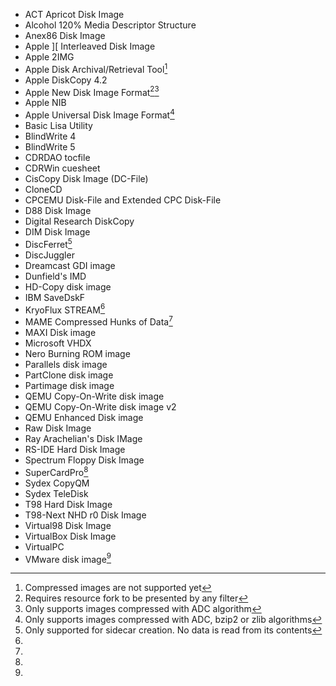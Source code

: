 * ACT Apricot Disk Image
* Alcohol 120% Media Descriptor Structure
* Anex86 Disk Image
* Apple &#93;&#91; Interleaved Disk Image
* Apple 2IMG
* Apple Disk Archival/Retrieval Tool<ref name="nocompress">Compressed images are not supported yet</ref>
* Apple DiskCopy 4.2
* Apple New Disk Image Format<ref>Requires resource fork to be presented by any filter</ref><ref>Only supports images compressed with ADC algorithm</ref>
* Apple NIB
* Apple Universal Disk Image Format<ref>Only supports images compressed with ADC, bzip2 or zlib algorithms</ref>
* Basic Lisa Utility
* BlindWrite 4
* BlindWrite 5
* CDRDAO tocfile
* CDRWin cuesheet
* CisCopy Disk Image (DC-File)
* CloneCD
* CPCEMU Disk-File and Extended CPC Disk-File
* D88 Disk Image
* Digital Research DiskCopy
* DIM Disk Image
* DiscFerret<ref name="flux">Only supported for sidecar creation. No data is read from its contents</ref>
* DiscJuggler
* Dreamcast GDI image
* Dunfield's IMD
* HD-Copy disk image
* IBM SaveDskF
* KryoFlux STREAM<ref name="flux"/>
* MAME Compressed Hunks of Data<ref name="nocompress"/>
* MAXI Disk image
* Microsoft VHDX
* Nero Burning ROM image
* Parallels disk image
* PartClone disk image
* Partimage disk image
* QEMU Copy-On-Write disk image
* QEMU Copy-On-Write disk image v2
* QEMU Enhanced Disk image
* Raw Disk Image
* Ray Arachelian's Disk IMage
* RS-IDE Hard Disk Image
* Spectrum Floppy Disk Image
* SuperCardPro<ref name="flux"/>
* Sydex CopyQM
* Sydex TeleDisk
* T98 Hard Disk Image
* T98-Next NHD r0 Disk Image
* Virtual98 Disk Image
* VirtualBox Disk Image
* VirtualPC
* VMware disk image<ref name="nocompress"/>

<references/>